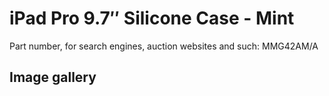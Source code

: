 
# iPad Pro 9.7″ Silicone Case - Mint

Part number, for search engines, auction websites and such: MMG42AM/A

## Image gallery

<div style={{ width: "768px" }}>
  <GalleryComponent
    images={[
      {
        original: "/everysource/MMG42.png",
        thumbnail: "/everypreview/MMG42.png",
      },
      {
        original: "/everysource/MMG42_AV1_GOLD.png",
        thumbnail: "/everypreview/MMG42_AV1_GOLD.png",
      },
      {
        original: "/everysource/MMG42_AV1_ROSEGOLD.png",
        thumbnail: "/everypreview/MMG42_AV1_ROSEGOLD.png",
      },
      {
        original: "/everysource/MMG42_AV1_SILVER.png",
        thumbnail: "/everypreview/MMG42_AV1_SILVER.png",
      },
      {
        original: "/everysource/MMG42_AV1_SPACE_GRAY.png",
        thumbnail: "/everypreview/MMG42_AV1_SPACE_GRAY.png",
      },
      {
        original: "/everysource/MMG42_AV2.png",
        thumbnail: "/everypreview/MMG42_AV2.png",
      },
      {
        original: "/everysource/MMG42_AV3.png",
        thumbnail: "/everypreview/MMG42_AV3.png",
      },
      {
        original: "/everysource/MMG42_AV4.png",
        thumbnail: "/everypreview/MMG42_AV4.png",
      }
    ]}
  />
</div>